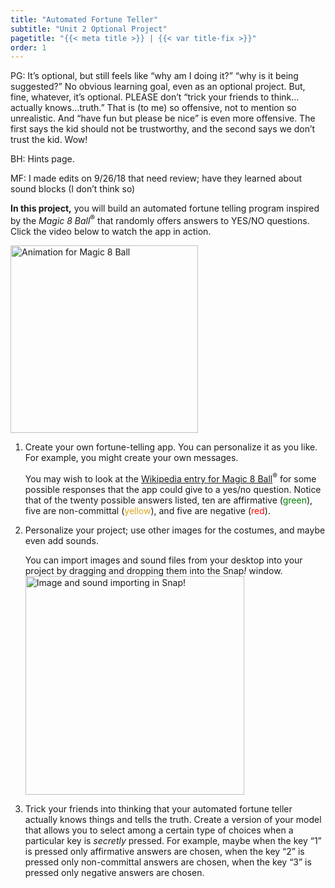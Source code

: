 ```yaml
---
title: "Automated Fortune Teller"
subtitle: "Unit 2 Optional Project"
pagetitle: "{{< meta title >}} | {{< var title-fix >}}"
order: 1
---
```


::: todo
<p>PG: It's optional, but still feels like "why am I doing it?" "why is
it being suggested?" No obvious learning goal, even as an optional
project. But, fine, whatever, it's optional. PLEASE don't "trick your
friends to think...actually knows...truth." That is (to me) so
offensive, not to mention so unrealistic. And "have fun but please be
nice" is even more offensive. The first says the kid should not be
trustworthy, and the second says we don't trust the kid. Wow!</p>

<p>BH: Hints page.</p>

<p>MF: I made edits on 9/26/18 that need review; have they learned about
sound blocks (I don't think so)</p>
:::

::: learn
<p><strong>In this project,</strong> you will build an automated fortune
telling program inspired by the <em>Magic 8 Ball</em><sup>®</sup> that
randomly offers answers to YES/NO questions. Click the video below to
watch the app in action.</p>

<img title="Animation for Magic 8 Ball" alt="Animation for Magic 8 Ball" class="ms-4" data-gifffer="/img/2-complexity/Magic8Ball_img/AutoFortuneTeller.gif" height="300"/>
:::

::: forYouToDo
<ol>

<li>Create your own fortune-telling app. You can personalize it as you
like. For example, you might create your own messages.</li>

::: endnote
<p>You may wish to look at the
<a href="https://en.wikipedia.org/wiki/Magic_8-Ball" target="_blank" title="Magic 8-Ball">Wikipedia
entry for Magic 8 Ball</a><sup>®</sup> for some possible responses that
the app could give to a yes/no question. Notice that of the twenty
possible answers listed, ten are affirmative
([green]{style="color:green"}), five are non-committal
([yellow]{style="color: goldenrod"}), and five are negative
([red]{style="color:red"}).</p>
:::

</ol>
:::

::: ifTime
<ol start="2">

<li>

Personalize your project; use other images for the costumes, and maybe
even add sounds.

::: endnote


You can import images and sound files from your desktop into your
project by dragging and dropping them into the Snap<em>!</em>
window.<br />
<img title="Image and sound importing in Snap!" alt="Image and sound importing in Snap!" data-gifffer="/img/2-complexity/Magic8Ball_img/ImageandSoundImport.gif" height="350"/>
:::

</li>

<li>Trick your friends into thinking that your automated fortune teller
actually knows things and tells the truth. Create a version of your
model that allows you to select among a certain type of choices when a
particular key is <em>secretly</em> pressed. For example, maybe when the
key "1" is pressed only affirmative answers are chosen, when the key "2"
is pressed only non-committal answers are chosen, when the key "3" is
pressed only negative answers are chosen.</li>

</ol>
:::
